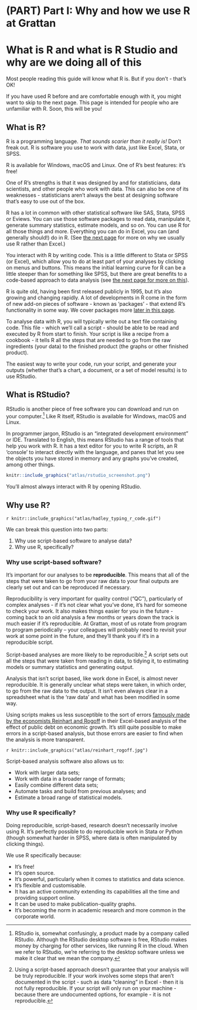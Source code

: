 # (PART) Part I: Why and how we use R at Grattan {-}

# What is R and what is R Studio and why are we doing all of this

Most people reading this guide will know what R is. But if you don't - that's OK! 

If you have used R before and are comfortable enough with it, you might want to skip to the next page. This page is intended for people who are unfamiliar with R. Soon, this will be you!

## What is R?

R is a programming language. *That sounds scarier than it really is!* Don't freak out. R is software you use to work with data, just like Excel, Stata, or SPSS. 

R is available for Windows, macOS and Linux. One of R's best features: it's free!

One of R's strengths is that it was designed by and for statisticians, data scientists, and other people who work with data. This can also be one of its weaknesses - statisticians aren't always the best at designing software that's easy to use out of the box. 

R has a lot in common with other statistical software like SAS, Stata, SPSS or Eviews. You can use those software packages to read data, manipulate it, generate summary statistics, estimate models, and so on. You can use R for all those things and more. Everything you can do in Excel, you can (and generally should!) do in R. (See [the next page](#why-script) for more on why we usually use R rather than Excel.)

You interact with R by writing code. This is a little different to Stata or SPSS (or Excel), which allow you to do at least part of your analyses by clicking on menus and buttons. This means the initial learning curve for R can be a little steeper than for something like SPSS, but there are great benefits to a code-based approach to data analysis (see [the next page for more on this](#why-script)).

R is quite old, having been first released publicly in 1995, but it's also growing and changing rapidly. A lot of developments in R come in the form of new add-on pieces of software - known as 'packages' - that extend R's functionality in some way. We cover packages more [later in this page](#packages). 

To analyse data with R, you will typically write out a text file containing code. This file - which we'll call a script - should be able to be read and executed by R from start to finish. Your script is like a recipe from a cookbook - it tells R all the steps that are needed to go from the raw ingredients (your data) to the finished product (the graphs or other finished product).

The easiest way to write your code, run your script, and generate your outputs (whether that's a chart, a document, or a set of model results) is to use RStudio.

## What is RStudio?

RStudio is another piece of free software you can download and run on your computer.^[RStudio is, somewhat confusingly, a product made by a company called RStudio. Although the RStudio desktop software is free, RStudio makes money by charging for other services, like running R in the cloud. When we refer to RStudio, we're referring to the desktop software unless we make it clear that we mean the company.] Like R itself, RStudio is available for Windows, macOS and Linux. 

In programmer jargon, RStudio is an "integrated development environment" or IDE. Translated to English, this means RStudio has a range of tools that help you work with R. It has a text editor for you to write R scripts, an R 'console' to interact directly with the language, and panes that let you see the objects you have stored in memory and any graphs you've created, among other things. 

```r
knitr::include_graphics("atlas/rstudio_screenshot.png")
```

You'll almost always interact with R by opening RStudio. 


## Why use R?

`r knitr::include_graphics("atlas/hadley_typing_r_code.gif")`

We can break this question into two parts:

1. Why use script-based software to analyse data?
2. Why use R, specifically?

### Why use script-based software? {#why-script}

It's important for our analyses to be **reproducible**. This means that all of the steps that were taken to go from your raw data to your final outputs are clearly set out and can be reproduced if necessary. 

Reproducibility is very important for quality control ("QC"), particularly of complex analyses - if it's not clear what you've done, it's hard for someone to check your work. It also makes things easier for you in the future - coming back to an old analysis a few months or years down the track is much easier if it's reproducible. At Grattan, most of us rotate from program to program periodically -- your colleagues will probably need to revisit your work at some point in the future, and they'll thank you if it's in a reproducible script.

Script-based analyses are more likely to be reproducible.^[Using a script-based approach doesn't guarantee that your analysis will be truly reproducible. If your work involves some steps that aren't documented in the script - such as data "cleaning" in Excel - then it is not fully reproducible. If your script will only run on your machine - because there are undocumented options, for example - it is not reproducible.] A script sets out all the steps that were taken from reading in data, to tidying it, to estimating models or summary statistics and generating output. 

Analysis that isn't script based, like work done in Excel, is almost never reproducible. It is generally unclear what steps were taken, in which order, to go from the raw data to the output. It isn't even always clear in a spreadsheet what is the 'raw data' and what has been modified in some way.

Using scripts makes us less susceptible to the sort of errors [famously made by the economists Reinhart and Rogoff](https://en.wikipedia.org/wiki/Growth_in_a_Time_of_Debt#Methodological_flaws) in their Excel-based analysis of the effect of public debt on economic growth. It's still quite possible to make errors in a script-based analysis, but those errors are easier to find when the analysis is more transparent.

`r knitr::include_graphics("atlas/reinhart_rogoff.jpg")`

Script-based analysis software also allows us to:

* Work with larger data sets;
* Work with data in a broader range of formats;
* Easily combine different data sets;
* Automate tasks and build from previous analyses; and
* Estimate a broad range of statistical models.

### Why use R specifically? {#why-R}

Doing reproducible, script-based, research doesn't necessarily involve using R. It's perfectly possible to do reproducible work in Stata or Python (though somewhat harder in SPSS, where data is often manipulated by clicking things).

We use R specifically because:

* It's free!
* It's open source.
* It's powerful, particularly when it comes to statistics and data science.
* It's flexible and customisable.
* It has an active community extending its capabilities all the time and providing support online.
* It can be used to make publication-quality graphs.
* It's becoming the norm in academic research and more common in the corporate world.
